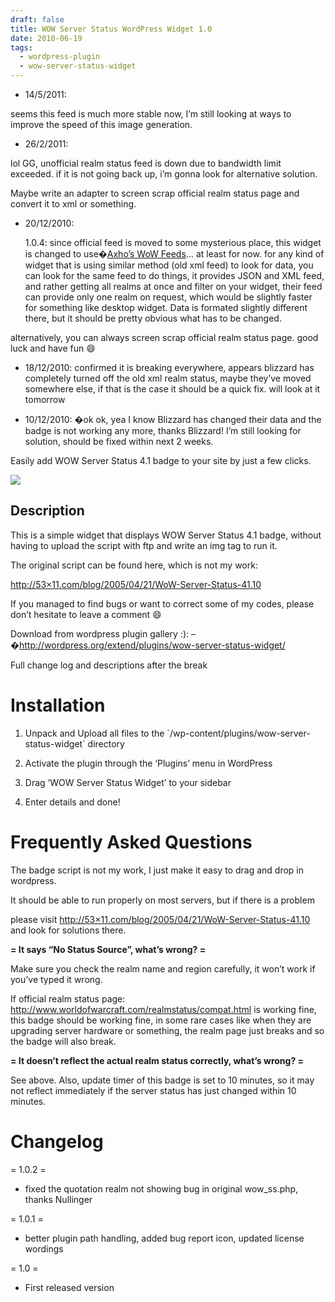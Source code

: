 ```yaml
---
draft: false
title: WOW Server Status WordPress Widget 1.0
date: 2010-06-19
tags:
  - wordpress-plugin
  - wow-server-status-widget
---
```


- 14/5/2011:

seems this feed is much more stable now, I&#8217;m still looking at ways to improve the speed of this image generation.

- 26/2/2011:

lol GG, unofficial realm status feed is down due to bandwidth limit exceeded. if it is not going back up, i&#8217;m gonna look for alternative solution.

Maybe write an adapter to screen scrap official realm status page and convert it to xml or something.

- 20/12/2010:

  1.0.4: since official feed is moved to some mysterious place, this widget is changed to use�[Axho&#8217;s WoW Feeds](http://wowfeeds.wipeitau.com/)&#8230; at least for now. for any kind of widget that is using similar method (old xml feed) to look for data, you can look for the same feed to do things, it provides JSON and XML feed, and rather getting all realms at once and filter on your widget, their feed can provide only one realm on request, which would be slightly faster for something like desktop widget. Data is formated slightly different there, but it should be pretty obvious what has to be changed.

alternatively, you can always screen scrap official realm status page. good luck and have fun :smile:

- 18/12/2010: confirmed it is breaking everywhere, appears blizzard has completely turned off the old xml realm status, maybe they&#8217;ve moved somewhere else, if that is the case it should be a quick fix. will look at it tomorrow

- 10/12/2010: �ok ok, yea I know Blizzard has changed their data and the badge is not working any more, thanks Blizzard! I&#8217;m still looking for solution, should be fixed within next 2 weeks.

Easily add WOW Server Status 4.1 badge to your site by just a few clicks.

<a data-fancybox="gallery" href="/wp-content/uploads/2010/06/screenshot-1.jpg">
  <Image
    src="/wp-content/uploads/2010/06/screenshot-1.jpg"
    width={167}
    height={123}
  />
</a>

## Description

This is a simple widget that displays WOW Server Status 4.1 badge, without having to upload the script with ftp and write an img tag to run it.

The original script can be found here, which is not my work:

[http://53&#215;11.com/blog/2005/04/21/WoW-Server-Status-41.10](http://53x11.com/blog/2005/04/21/WoW-Server-Status-41.10)

If you managed to find bugs or want to correct some of my codes, please don&#8217;t hesitate to leave a comment :smile:

Download from wordpress plugin gallery :): &#8211;�<a href="http://wordpress.org/extend/plugins/wow-server-status-widget/">http://wordpress.org/extend/plugins/wow-server-status-widget/</a>

Full change log and descriptions after the break

# Installation

1. Unpack and Upload all files to the \`/wp-content/plugins/wow-server-status-widget\` directory

2. Activate the plugin through the &#8216;Plugins&#8217; menu in WordPress

3. Drag &#8216;WOW Server Status Widget&#8217; to your sidebar

4. Enter details and done!

# Frequently Asked Questions

The badge script is not my work, I just make it easy to drag and drop in wordpress.

It should be able to run properly on most servers, but if there is a problem

please visit [http://53&#215;11.com/blog/2005/04/21/WoW-Server-Status-41.10](http://53x11.com/blog/2005/04/21/WoW-Server-Status-41.10) and look for solutions there.

**= It says &#8220;No Status Source&#8221;, what&#8217;s wrong? =**

Make sure you check the realm name and region carefully, it won&#8217;t work if you&#8217;ve typed it wrong.

If official realm status page: http://www.worldofwarcraft.com/realmstatus/compat.html is working fine, this badge should be working fine, in some rare cases like when they are upgrading server hardware or something, the realm page just breaks and so the badge will also break.

**= It doesn&#8217;t reflect the actual realm status correctly, what&#8217;s wrong? =**

See above. Also, update timer of this badge is set to 10 minutes, so it may not reflect immediately if the server status has just changed within 10 minutes.

# Changelog

= 1.0.2 =

- fixed the quotation realm not showing bug in original wow_ss.php, thanks Nullinger

= 1.0.1 =

- better plugin path handling, added bug report icon, updated license wordings

= 1.0 =

- First released version
